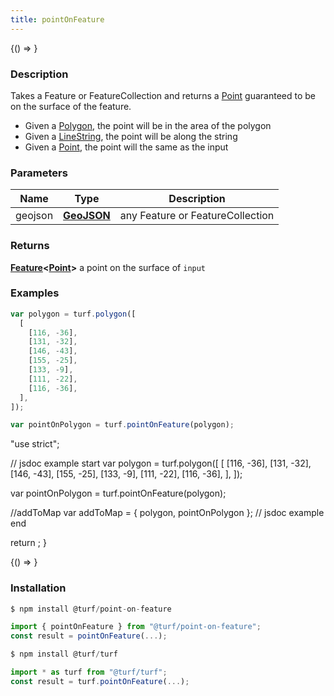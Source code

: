 ```yaml
---
title: pointOnFeature
---
```



<!-- Expose turf as global var for experimenting in the browser console -->

<BrowserOnly>{() => <WindowTurfGlobal turf={turf} />}</BrowserOnly>

### Description

Takes a Feature or FeatureCollection and returns a [Point](https://tools.ietf.org/html/rfc7946#section-3.1.2) guaranteed to be on the surface of the feature.

- Given a [Polygon](https://tools.ietf.org/html/rfc7946#section-3.1.6), the point will be in the area of the polygon
- Given a [LineString](https://tools.ietf.org/html/rfc7946#section-3.1.4), the point will be along the string
- Given a [Point](https://tools.ietf.org/html/rfc7946#section-3.1.2), the point will the same as the input

### Parameters

| Name    | Type                                                         | Description                      |
| ------- | ------------------------------------------------------------ | -------------------------------- |
| geojson | **[GeoJSON](https://tools.ietf.org/html/rfc7946#section-3)** | any Feature or FeatureCollection |

### Returns

**[Feature](https://tools.ietf.org/html/rfc7946#section-3.2)\<[Point](https://tools.ietf.org/html/rfc7946#section-3.1.2)\>** a point on the surface of `input`

### Examples

```javascript
var polygon = turf.polygon([
  [
    [116, -36],
    [131, -32],
    [146, -43],
    [155, -25],
    [133, -9],
    [111, -22],
    [116, -36],
  ],
]);

var pointOnPolygon = turf.pointOnFeature(polygon);
```

  "use strict";

  // jsdoc example start
  var polygon = turf.polygon([
    [
      [116, -36],
      [131, -32],
      [146, -43],
      [155, -25],
      [133, -9],
      [111, -22],
      [116, -36],
    ],
  ]);

  var pointOnPolygon = turf.pointOnFeature(polygon);

  //addToMap
  var addToMap = { polygon, pointOnPolygon };
  // jsdoc example end

  return <ExampleMap addToMap={addToMap} />;
}

<BrowserOnly>{() => <Map0 />}</BrowserOnly>

### Installation

```javascript
$ npm install @turf/point-on-feature

import { pointOnFeature } from "@turf/point-on-feature";
const result = pointOnFeature(...);
```

```javascript
$ npm install @turf/turf

import * as turf from "@turf/turf";
const result = turf.pointOnFeature(...);
```
